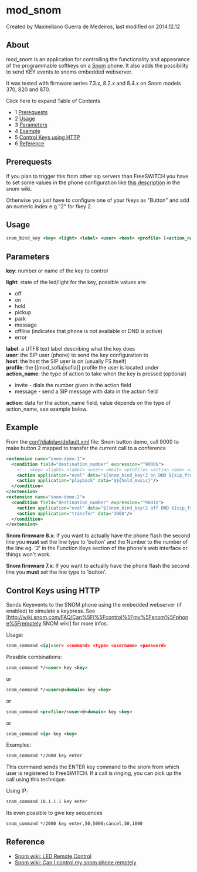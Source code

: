 
# mod_snom 

 Created by  Maximiliano Guerra de Medeiros, last modified on 2014.12.12

## About

mod\_snom is an application for controlling the functionality and appearance of the programmable softkeys on a [Snom](http://www.snom.com/) phone. It also adds the possibility to send KEY events to snoms embedded webserver.

It was tested with firmware series 7.3.x, 8.2.x and 8.4.x on Snom models 370, 820 and 870.

Click here to expand Table of Contents

* 1 [Prerequests](#prerequests)
* 2 [Usage](#usage)
* 3 [Parameters](#parameters)
* 4 [Example](#example)
* 5 [Control Keys using HTTP](#control-keys-using-http)
* 6 [Reference](#reference)

## Prerequests

If you plan to trigger this from other sip servers than FreeSWITCH you have to set some values in the phone configuration like [this description](http://wiki.snom.com/FAQ/How%5Fto%5Fdisplay%5Fa%5Ftext%5Fmessage%5Fto%5Fthe%5Fphone%5Fin%5Forder%5Fto%5Fappear%5Fon%5Fthe%5Fdisplay) in the snom wiki.

Otherwise you just have to configure one of your fkeys as "Button" and add an numeric index e.g "2" for fkey 2.

## Usage

```xml
snom_bind_key <key> <light> <label> <user> <host> <profile> [<action_name>] [<action>]
```

## Parameters

**key**: number or name of the key to control

**light**: state of the led/light for the key, possible values are:

* off
* on
* hold
* pickup
* park
* message
* offline (indicates that phone is not available or DND is active)
* error

**label**: a UTF8 text label describing what the key does  
**user**: the SIP user (phone) to send the key configuration to  
**host**: the host the SIP user is on (usually FS itself)  
**profile**: the \[\[mod\_sofia|sofia\]\] profile the user is located under  
**action\_name**: the type of action to take when the key is pressed (optional)

* invite - dials the number given in the action field
* message - send a SIP message with data in the action field

**action**: data for the action\_name field, value depends on the type of action\_name, see example below.

## Example

From the [conf/dialplan/default.xml](https://freeswitch.org/stash/projects/FS/repos/freeswitch/browse/conf/vanilla/dialplan/default.xml) file: Snom button demo, call 9000 to make button 2 mapped to transfer the current call to a conference

```xml
<extension name="snom-demo-1">
  <condition field="destination_number" expression="^9000$">
    <!-- <key> <light> <label> <user> <host> <profile> <action_name> <action> -->
    <action application="eval" data="${snom_bind_key(2 on DND ${sip_from_user} ${sip_from_host} ${sofia_profile_name} message api+uuid_transfer ${uuid} 9001)}"/>
    <action application="playback" data="$${hold_music}"/>
  </condition>
</extension>
<extension name="snom-demo-2">
  <condition field="destination_number" expression="^9001$">
    <action application="eval" data="${snom_bind_key(2 off DND ${sip_from_user} ${sip_from_host} ${sofia_profile_name} message notused)}"/>
    <action application="transfer" data="3000"/>
  </condition>
</extension>
```

**Snom firmware 8.x**: If you want to actually have the phone flash the second line you **must** set the line type to 'button' and the Number to the number of the line eg. '2' in the Function Keys section of the phone's web interface or things won't work.

**Snom firmware 7.x**: If you want to actually have the phone flash the second line you **must** set the line type to 'button'.

## Control Keys using HTTP

Sends Keyevents to the SNOM phone using the embedded webserver (if enabled) to simulate a keypress. See \[<http://wiki.snom.com/FAQ/Can%5FI%5Fcontrol%5Fmy%5Fsnom%5Fphone%5Fremotely> SNOM wiki\] for more infos.

Usage:

```xml
snom_command <ip|user> <command> <type> <username> <password> 
```

Possible combinations:

```xml
snom_command */<user> key <key> 
```

or

```xml
snom_command */<user>@<domain> key <key> 
```

or

```xml
snom_command <profile>/<user>@<domain> key <key> 
```

or

```xml
snom_command <ip> key <key> 
```

Examples:

```xml
snom_command */2000 key enter 
```

This command sends the ENTER key command to the snom from which user is registered to FreeSWITCH. If a call is ringing, you can pick up the call using this technique.

Using IP:

```xml
snom_command 10.1.1.1 key enter 
```

Its even possible to give key sequences

```xml
snom_command */2000 key enter,50,5000;cancel,50,1000
```

## Reference

* [Snom wiki: LED Remote Control](http://wiki.snom.com/Features/LED%5FRemote%5FControl)
* [Snom wiki: Can I control my snom phone remotely](http://wiki.snom.com/FAQ/Can%5FI%5Fcontrol%5Fmy%5Fsnom%5Fphone%5Fremotely)


